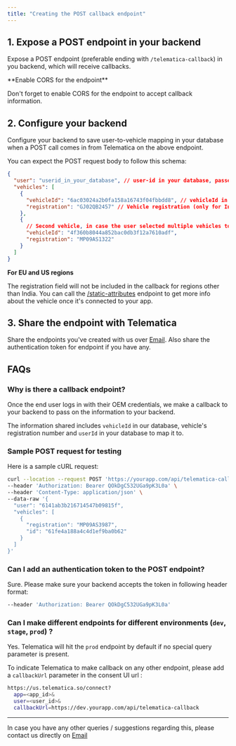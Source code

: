 ```yaml
---
title: "Creating the POST callback endpoint"
---
```


## 1. Expose a POST endpoint in your backend

Expose a POST endpoint (preferable ending with `/telematica-callback`) in you
backend, which will receive callbacks.

<Warning>
**Enable CORS for the endpoint**

Don't forget to enable CORS for the endpoint to accept callback information.

</Warning>

## 2. Configure your backend

Configure your backend to save user-to-vehicle mapping in your database when a
POST call comes in from Telematica on the above endpoint.

You can expect the POST request body to follow this schema:

```json
{
  "user": "userid_in_your_database", // user-id in your database, passed as query-param in first step
  "vehicles": [
    {
      "vehicleId": "6ac03024a2b0fa158a16743f04fbbdd8", // vehicleId in Telematica's database
      "registration": "GJ02QB2457" // Vehicle registration (only for India)
    },
    {
      // Second vehicle, in case the user selected multiple vehicles to be paired
      "vehicleId": "4f360b8044a852bac0db3f12a7610adf",
      "registration": "MP09AS1322"
    }
  ]
}
```

<Info>

**For EU and US regions**

The registration field will not be included in the callback for regions other
than India. You can call the
[/static-attributes](https://telematica.readme.io/reference/vehicledatacontroller_getstaticattributes) endpoint to get more info
about the vehicle once it's connected to your app.

</Info>

## 3. Share the endpoint with Telematica

Share the endpoints you've created with us over
[Email](mailto:aditya@telematica.so).
Also share the authentication token for endpoint if you have any.

## FAQs

### Why is there a callback endpoint?

Once the end user logs in with their OEM credentials, we make a callback to your
backend to pass on the information to your backend.

The information shared includes `vehicleId` in our database, vehicle's
registration number and `userId` in your database to map it to.

### Sample POST request for testing

Here is a sample cURL request:

```bash
curl --location --request POST 'https://yourapp.com/api/telematica-callback' \
--header 'Authorization: Bearer QOkDgC532UGa9pK3L0a' \
--header 'Content-Type: application/json' \
--data-raw '{
  "user": "6141ab3b216714547b09815f",
  "vehicles": [
    {
      "registration": "MP09AS3987",
      "id": "61fe4a188a4c4d1ef9ba0b62"
    }
  ]
}'
```

### Can I add an authentication token to the POST endpoint?

Sure. Please make sure your backend accepts the token in following header
format:

```bash
--header 'Authorization: Bearer QOkDgC532UGa9pK3L0a'
```

### Can I make different endpoints for different environments (`dev`, `stage`, `prod`) ?

Yes. Telematica will hit the `prod` endpoint by default if no special query
parameter is present.

To indicate Telematica to make callback on any other endpoint, please add a
`callbackUrl` parameter in the consent UI url :

```bash
https://us.telematica.so/connect?
  app=<app_id>&
  user=<user_id>&
  callbackUrl=https://dev.yourapp.com/api/telematica-callback
```
---
In case you have any other queries / suggestions regarding this, please contact
us directly on [Email](mailto:aditya@telematica.so)
